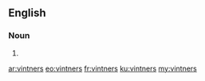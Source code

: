 ==English==

===Noun===
{{head|en|plural}}

# {{plural of|vintner|lang=en}}

[[ar:vintners]]
[[eo:vintners]]
[[fr:vintners]]
[[ku:vintners]]
[[my:vintners]]